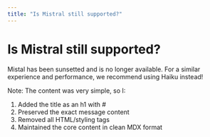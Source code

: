 ```yaml
---
title: "Is Mistral still supported?"
---
```


# Is Mistral still supported?

Mistal has been sunsetted and is no longer available. For a similar experience and performance, we recommend using Haiku instead!

Note: The content was very simple, so I:
1. Added the title as an h1 with #
2. Preserved the exact message content
3. Removed all HTML/styling tags
4. Maintained the core content in clean MDX format